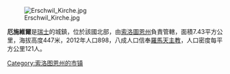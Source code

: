 [[Image:Erschwil_Kirche.jpg|right]]

'''厄施維爾'''是[[瑞士|瑞士]]的城鎮，位於該國北部，由[[索洛圖恩州|索洛圖恩州]]負責管轄，面積7.43平方公里，海拔高度447米，2012年人口898，八成人口信奉[[羅馬天主教|羅馬天主教]]，人口密度每平方公里121人。

{{Switzerland-geo-stub}}
[[Category:索洛图恩州的市镇|Category:索洛图恩州的市镇]]